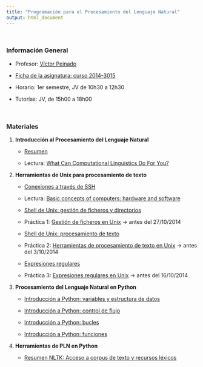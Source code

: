```yaml
---
title: "Programación para el Procesamiento del Lenguaje Natural"
output: html_document
---
```


<br/>

### Información General

- Profesor: [Víctor Peinado](mailto:v.peinado@filol.ucm.es)

- [Ficha de la asignatura: curso 2014-3015](ficha-ProgramacionPLN.pdf)

- Horario: 1er semestre, JV de 10h30 a 12h30

- Tutorías: JV, de 15h00 a 18h00


<br/>


### Materiales

1. **Introducción al Procesamiento del Lenguaje Natural**

    - [Resumen](IntroPLN.pdf)

    - Lectura: [What Can Computational Linguistics Do For You?](http://clic.cimec.unitn.it/brian/compLingITC/whatGoodCL.html)


2. **Herramientas de Unix para procesamiento de texto**

    - [Conexiones a través de SSH](conexiones-SSH.pdf)

    - Lectura: [Basic concepts of computers: hardware and software](http://clic.cimec.unitn.it/brian/compLingITC/computers.html)
    
    - [Shell de Unix: gestión de ficheros y directorios](ShellUnix.pdf)
    
    - Práctica 1: [Gestión de ficheros en Unix](progpln-practica1-enunciado.html) &rarr; antes del 27/10/2014
    
    - [Shell de Unix: procesamiento de texto](ShellUnix-proc-text.pdf)
    
    - Práctica 2: [Herramientas de procesamiento de texto en Unix](progpln-practica2-enunciado.html) &rarr; antes del 3/10/2014

    - [Expresiones regulares](Regexes.pdf)

    - Práctica 3: [Expresiones regulares en Unix](progpln-practica3-enunciado.html) &rarr; antes del 16/10/2014


3. **Procesamiento del Lenguaje Natural en Python**

    - [Introducción a Python: variables y estructura de datos](http://nbviewer.ipython.org/github/vitojph/2014progpln/blob/master/1-Intro-Python.ipynb)
    
    - [Introducción a Python: control de flujo](http://nbviewer.ipython.org/github/vitojph/2014progpln/blob/master/2-Python-control-fujo.ipynb)
    
    - [Introducción a Python: bucles](http://nbviewer.ipython.org/github/vitojph/2014progpln/blob/master/3-Python-bucles.ipynb)
    
    - [Introducción a Python: funciones](http://nbviewer.ipython.org/github/vitojph/2014progpln/blob/master/4-Python-Funciones.ipynb)
    
    
4. **Herramientas de PLN en Python**    
    
    - [Resumen NLTK: Acceso a corpus de texto y recursos léxicos](http://nbviewer.ipython.org/github/vitojph/2014progpln/blob/master/5-nltk-corpus.ipynb)
    
    